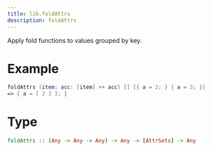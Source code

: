 ```yaml
---
title: lib.foldAttrs
description: foldAttrs
---
```



Apply fold functions to values grouped by key.

# Example

```nix
foldAttrs (item: acc: [item] ++ acc) [] [{ a = 2; } { a = 3; }]
=> { a = [ 2 3 ]; }
```

# Type

```haskell
foldAttrs :: (Any -> Any -> Any) -> Any -> [AttrSets] -> Any
```
